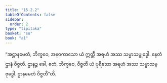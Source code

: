 ```yaml
---
title: "15.2.2"
tableOfContents: false
sidebar:
  order: 2
type: "tipitaka"
basket: "su"
book: "a1"
---
```



<DynamicBreadcrumb />

<Division number="279" book="a1">

<Paragraph number="370" book="a1">
“အဋ္ဌာနမေတံ, ဘိက္ခဝေ, အနဝကာသော ယံ ဣတ္ထီ အရဟံ အဿ သမ္မာသမ္ဗုဒ္ဓေါ. နေတံ ဌာနံ ဝိဇ္ဇတိ. ဌာနဉ္စ ခေါ, ဧတံ, ဘိက္ခဝေ, ဝိဇ္ဇတိ ယံ ပုရိသော အရဟံ အဿ သမ္မာသမ္ဗုဒ္ဓေါ. ဌာနမေတံ ဝိဇ္ဇတီ”တိ.
</Paragraph>
</Division>